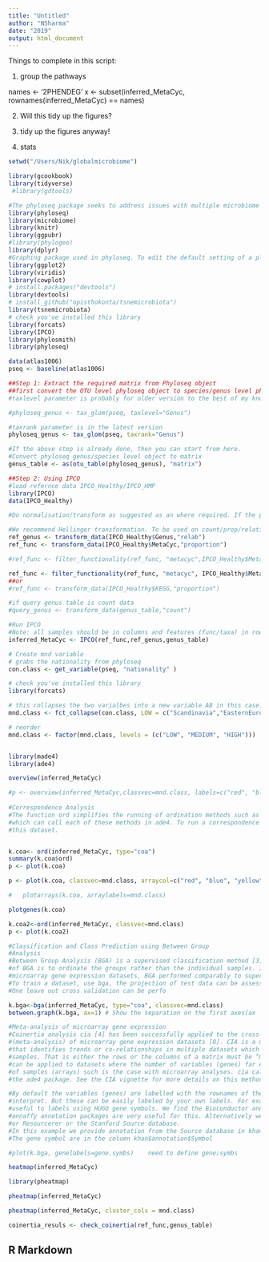 ```yaml
---
title: "Untitled"
author: "NSharma"
date: "2019"
output: html_document
---
```



Things to complete in this script: 

1. group the pathways

names <- '2PHENDEG'
x <- subset(inferred_MetaCyc, rownames(inferred_MetaCyc) == names)

2. Will this tidy up the figures?

3. tidy up the figures anyway! 

4. stats





```r

setwd("/Users/Nik/globalmicrobiome")

library(gcookbook)
library(tidyverse)
 #library(gdtools)

#The phyloseq package seeks to address issues with multiple microbiome analysis packages by providing a set of functions that internally manage the organizing, linking, storing, and analyzing of phylogenetic sequencing data. In general, this package is used for UniFrac analyses.
library(phyloseq)
library(microbiome)
library(knitr)
library(ggpubr)
#library(phylogeo)
library(dplyr)
#Graphing package used in phyloseq. To edit the default setting of a plot, you need to use functions in this package.
library(ggplot2)
library(viridis) 
library(cowplot)
# install.packages("devtools")
library(devtools)
# install_github("opisthokonta/tsnemicrobiota")
library(tsnemicrobiota)
# check you've installed this library
library(forcats)
library(IPCO)
library(phylosmith)
library(phyloseq)

data(atlas1006)   
pseq <- baseline(atlas1006)

##Step 1: Extract the required matrix from Phyloseq object
##first convert the OTU level phyloseq object to species/genus level phyloseq object. Depending on the phyloseq version the taxrank or taxlevel parameter would be used.
#taxlevel parameter is probably for older version to the best of my knowledge

#phyloseq_genus <- tax_glom(pseq, taxlevel="Genus")

#taxrank parameter is in the latest version
phyloseq_genus <- tax_glom(pseq, taxrank="Genus")

#If the above step is already done, then you can start from here.
#Convert phyloseq genus/species level object to matrix
genus_table <- as(otu_table(phyloseq_genus), "matrix")

##Step 2: Using IPCO
#load refernce data IPCO_Healthy/IPCO_HMP
library(IPCO)
data(IPCO_Healthy)

#Do normalisation/transform as suggested as an where required. If the phyloseq data is already normalised and doesnot wish to renormalise, then the user doesnot have to follow IPCO normalisation.

#We recommend Hellinger transformation. To be used on count/prop/relative abundance data
ref_genus <- transform_data(IPCO_Healthy$Genus,"relab")
ref_func <- transform_data(IPCO_Healthy$MetaCyc,"proportion")

#ref_func <- filter_functionality(ref_func, "metacyc",IPCO_Healthy$MetaCyc_coverage,threshold=0.4) # Filtering

ref_func <- filter_functionality(ref_func, "metacyc", IPCO_Healthy$MetaCyc_coverage)
##or
#ref_func <- transform_data(IPCO_Healthy$KEGG,"proportion")

#if query genus table is count data
#query_genus <- transform_data(genus_table,"count") 

#Run IPCO
#Note: all samples should be in columns and features (func/taxa) in rows. If not, transpose the matrix
inferred_MetaCyc <- IPCO(ref_func,ref_genus,genus_table)

# Create mnd variable
# grabs the nationality from phyloseq
con.class <- get_variable(pseq, "nationality" )

# check you've installed this library
library(forcats)

# this collapses the two varialbes into a new variable AB in this case. The command for multiple changes is fct_collapse(x, AB = c("A","B"), DE = c("D","E"))
mnd.class <- fct_collapse(con.class, LOW = c("Scandinavia","EasternEurope") , MEDIUM = c("SouthEurope","CentralEurope", "UKIE"), HIGH = c("US") )

# reorder
mnd.class <- factor(mnd.class, levels = (c("LOW", "MEDIUM", "HIGH")))


library(made4)
library(ade4)

overview(inferred_MetaCyc)

```


```r

#p <- overview(inferred_MetaCyc,classvec=mnd.class, labels=c("red", "blue", "yellow"))
 
#Correspondence Analysis
#The function ord simplifies the running of ordination methods such as principal component, correspondence or non-symmetric correspondence analysis. It provides a wrapper
#which can call each of these methods in ade4. To run a correspondence analysis [6] on
#this dataset.


k.coa<- ord(inferred_MetaCyc, type="coa")
summary(k.coa$ord)
p <- plot(k.coa)

p <- plot(k.coa, classvec=mnd.class, arraycol=c("red", "blue", "yellow" ), genecol="grey3")

```

```r
#   plotarrays(k.coa, arraylabels=mnd.class)

plotgenes(k.coa)

k.coa2<-ord(inferred_MetaCyc, classvec=mnd.class)
p <- plot(k.coa2)
```

```r


#Classification and Class Prediction using Between Group
#Analysis
#Between Group Analysis (BGA) is a supervised classification method [3]. The basis
#of BGA is to ordinate the groups rather than the individual samples. In tests on two
#microarray gene expression datasets, BGA performed comparably to supervised classification methods, including support vector machines and artifical neural networks [2].
#To train a dataset, use bga, the projection of test data can be assessed using suppl.
#One leave out cross validation can be perfo

k.bga<-bga(inferred_MetaCyc, type="coa", classvec=mnd.class)
between.graph(k.bga, ax=1) # Show the separation on the first axes(ax

#Meta-analysis of microarray gene expression
#Coinertia analysis cia [4] has been successfully applied to the cross-platform comparison
#(meta-analysis) of microarray gene expression datasets [8]. CIA is a multivariate method
#that identifies trends or co-relationships in multiple datasets which contain the same
#samples. That is either the rows or the columns of a matrix must be ”matchable”. CIA
#can be applied to datasets where the number of variables (genes) far exceeds the number
#of samples (arrays) such is the case with microarray analyses. cia calls coinertia in
#the ade4 package. See the CIA vignette for more details on this method.

#By default the variables (genes) are labelled with the rownames of the matrix. Typically these are spot IDs or Affymetrix accession numbers which are not very easy to
#interpret. But these can be easily labeled by your own labels. For example its often
#useful to labels using HUGO gene symbols. We find the Bioconductor annotate and
#annaffy annotation packages are very useful for this. Alternatively we also use biomaRt
#or Resourcerer or the Stanford Source database.
#In this example we provide annotation from the Source database in khan$annotation.
#The gene symbol are in the column khan$annotation$Symbol

#plot(k.bga, genelabels=gene.symbs)    need to define gene;symbs
```



```r

heatmap(inferred_MetaCyc)

library(pheatmap)

pheatmap(inferred_MetaCyc)

pheatmap(inferred_MetaCyc, cluster_cols = mnd.class)

coinertia_resuls <- check_coinertia(ref_func,genus_table)


```

## R Markdown
